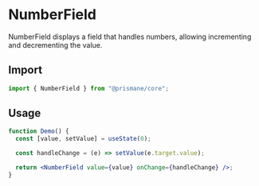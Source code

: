 # NumberField

NumberField displays a field that handles numbers, allowing incrementing and decrementing the value.

## Import

```js
import { NumberField } from "@prismane/core";
```

## Usage

```jsx
function Demo() {
  const [value, setValue] = useState(0);

  const handleChange = (e) => setValue(e.target.value);

  return <NumberField value={value} onChange={handleChange} />;
}
```
